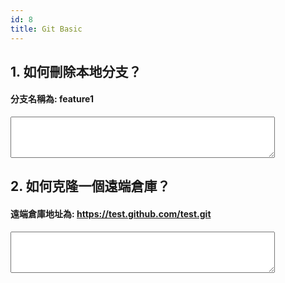 ```yaml
---
id: 8
title: Git Basic
---
```



## 1. 如何刪除本地分支？
#### 分支名稱為: feature1

<form id="1">
  <textarea name="answer1" rows="4" cols="50"></textarea>
</form>

## 2. 如何克隆一個遠端倉庫？
#### 遠端倉庫地址為: https://test.github.com/test.git
<form id="2">
  <textarea name="answer1" rows="4" cols="50"></textarea>
</form>

